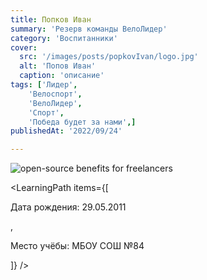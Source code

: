 ```yaml
---
title: Попков Иван
summary: 'Резерв команды ВелоЛидер'
category: 'Воспитанники'
cover:
  src: '/images/posts/popkovIvan/logo.jpg'
  alt: 'Попов Иван'
  caption: 'описание'
tags: ['Лидер',
    'Велоспорт',
    'ВелоЛидер',
    'Спорт',
    'Победа будет за нами',]
publishedAt: '2022/09/24'

---
```

<CardLeaders>
<Image
  src="/images/posts/popkovIvan/logo.jpg"
  alt="open-source benefits for freelancers"
/>

<LearningPath
  items={[
    <p>Дата рождения: 29.05.2011</p>,
    <p>Место учёбы: МБОУ СОШ №84</p>
  ]}
/>
</CardLeaders>